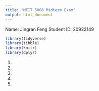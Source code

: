 ```yaml
---
title: "MFIT 5008 Midterm Exam"
output: html_document
---
```

Name: Jingran Feng
Student ID: 20922149
```r
library(tidyverse)
library(tibble)
library(knitr)
library(dplyr)

```
1.

2.

3.

4.

5.

